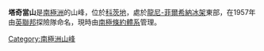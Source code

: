 {{coord|78|7|S|35|0|W|display=title}}

'''塔奇當山'''是[[南極洲|南極洲]]的山峰，位於[[科茨地|科茨地]]，處於[[龍尼-菲爾希納冰架|龍尼-菲爾希納冰架]]東部，在1957年由[[英聯邦|英聯邦]]探險隊命名，現時由[[南極條約體系|南極條約體系]]管理。

{{DEFAULTSORT:Touchdown Hills}}
[[Category:南極洲山峰|Category:南極洲山峰]]


{{CoatsLand-geo-stub}}